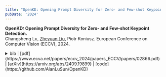 ```yaml
---
title: "OpenKD: Opening Prompt Diversity for Zero- and Few-shot Keypoint Detection"
pubDate: '2024'
---
```


<div class="research_h1">

__OpenKD: Opening Prompt Diversity for Zero- and Few-shot Keypoint Detection.__<br />
<span class="inline text-transition text-gray-500">Changsheng Lu, [Zheyuan Liu](#), Piotr Koniusz.
European Conference on Computer Vision (ECCV), 2024.</span> 

<details>
<summary>
<span class='inline text-transition text-gray-500'> bib | [pdf](https://www.ecva.net/papers/eccv_2024/papers_ECCV/papers/02866.pdf) |  [arXiv](https://arxiv.org/abs/2409.19899) | [code](https://github.com/AlanLuSun/OpenKD) </span> 
</summary>
<p>
  ```bibtex
    @inproceedings{lu2025openkd,
    title={OpenKD: Opening Prompt Diversity for Zero-and Few-shot Keypoint Detection},
    author={Lu, Changsheng and Liu, Zheyuan and Koniusz, Piotr},
    booktitle={European Conference on Computer Vision},
    pages={148--165},
    year={2025},
    organization={Springer}
  }
  ```
</p>
</details>
</div>
